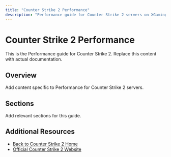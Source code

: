 ```yaml
---
title: "Counter Strike 2 Performance"
description: "Performance guide for Counter Strike 2 servers on XGamingServer"
---
```


# Counter Strike 2 Performance

This is the Performance guide for Counter Strike 2. Replace this content with actual documentation.

## Overview

Add content specific to Performance for Counter Strike 2 servers.

## Sections

Add relevant sections for this guide.

## Additional Resources

- [Back to Counter Strike 2 Home](./index)
- [Official Counter Strike 2 Website](https://example.com)
